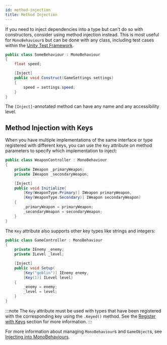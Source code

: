 ```yaml
---
id: method-injection
title: Method Injection
---
```


If you need to inject dependencies into a type but can't do so with constructors, consider using method injection instead. This is most useful for `MonoBehaviour`s but can be done with any class, including test cases within the [Unity Test Framework](https://docs.unity3d.com/Packages/com.unity.test-framework@latest).

```csharp
public class SomeBehaviour : MonoBehaviour
{
    float speed;

    [Inject]
    public void Construct(GameSettings settings)
    {
        speed = settings.speed;
    }
}
```

The `[Inject]`-annotated method can have any name and any accessibility level.

## Method Injection with Keys

When you have multiple implementations of the same interface or type registered with different keys, you can use the `Key` attribute on method parameters to specify which implementation to inject:

```csharp
public class WeaponController : MonoBehaviour
{
    private IWeapon _primaryWeapon;
    private IWeapon _secondaryWeapon;

    [Inject]
    public void Initialize(
        [Key(WeaponType.Primary)] IWeapon primaryWeapon,
        [Key(WeaponType.Secondary)] IWeapon secondaryWeapon)
    {
        _primaryWeapon = primaryWeapon;
        _secondaryWeapon = secondaryWeapon;
    }
}
```

The `Key` attribute also supports other key types like strings and integers:

```csharp
public class GameController : MonoBehaviour
{
    private IEnemy _enemy;
    private ILevel _level;

    [Inject]
    public void Setup(
        [Key("goblin")] IEnemy enemy,
        [Key(1)] ILevel level)
    {
        _enemy = enemy;
        _level = level;
    }
}
```

:::note
The `Key` attribute must be used with types that have been registered with the corresponding key using the `.Keyed()` method. See the [Register with Keys](../registering/register-type#register-with-keys) section for more information.
:::

For more information about managing `MonoBehaviour`s and `GameObject`s, see [Injecting into MonoBehaviours](gameobject-injection).
